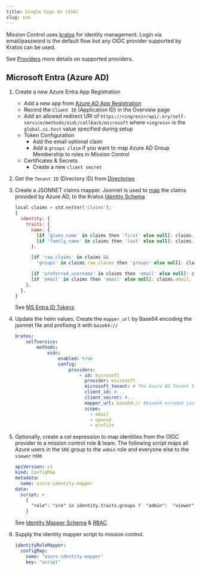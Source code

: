 ```yaml
---
title: Single Sign On (SSO)
slug: sso
---
```



Mission Control uses [kratos](https://www.ory.sh/kratos/) for identity management. Login via email/password is the default flow but any OIDC provider supported by Kratos can be used.

See [Providers](https://www.ory.sh/docs/kratos/social-signin/overview) more details on supported providers.

<Properties section="authentication"/>

## Microsoft Entra (Azure AD)

1. Create a new Azure Entra App Registration
    * Add a new app from [Azure AD App Registration](https://portal.azure.com/#view/Microsoft_AAD_IAM/ActiveDirectoryMenuBlade/~/RegisteredApps)
    * Record the `Client ID` (Application ID) in the Overview page
    * Add an allowed redirect URI of `https://<ingress>/api/.ory/self-service/methods/oidc/callback/microsoft` where `<ingress>` is the `global.ui.host` value specified during setup
    * Token Configuration
      * Add the email optional claim
      * Add a `groups claim` if you want to map Azure AD Group Membership to roles in Mission Control
    * Certificates & Secrets
      * Create a new `client secret`

2. Get the `Tenant ID` (Directory ID) from [Directories](https://portal.azure.com/#settings/directory)

3. Create a JSONNET claims mapper. Jsonnet is used to [map](https://www.ory.sh/docs/kratos/social-signin/data-mapping) the claims provided by Azure AD, to the Kratos [Identity Schema](https://github.com/flanksource/mission-control-chart/blob/main/chart/files/kratos-identity-schema.json)

    ```javascript
    local claims = std.extVar('claims');
    {
      identity: {
        traits: {
          name: {
            [if 'given_name' in claims then 'first' else null]: claims.given_name,
            [if 'family_name' in claims then 'last' else null]: claims.family_name,
          },

          [if 'raw_claims' in claims &&
            'groups' in claims.raw_claims then 'groups' else null]: claims.raw_claims.groups,

          [if 'preferred_username' in claims then 'email' else null]: claims.preferred_username,
          [if 'email' in claims then 'email' else null]: claims.email,
        },
      },
    }
    ```
    See [MS Entra ID Tokens](https://learn.microsoft.com/en-us/entra/identity-platform/id-token-claims-reference)

4. Update the helm values. Create the `mapper_url` by Base64 encoding the jsonnet file and prefixing it with `base64://`

    ```yaml title="values.yaml"
    kratos:
        selfservice:
            methods:
                oidc:
                    enabled: true
                    config:
                        providers:
                            - id: microsoft
                              provider: microsoft
                              microsoft_tenant: # The Azure AD Tenant Id
                              client_id: #...
                              client_secret: #...
                              mapper_url: base64:// #base64 encoded jsonnet schema
                              scope:
                                - email
                                - openid
                                - profile
    ```
    <p/>

5. Optionally, create a cel expression to map identities from the OIDC provider to a mission control role & team. 
    The following script maps all Azure users in the `SRE` group to the `admin` role and everyone else to the `viewer` role.

    ```yaml
    apiVersion: v1
    kind: ConfigMap                 
    metadata:                       
      name: azure-identity-mapper
    data:
      script: >
        {  
          "role": "sre" in identity.traits.groups ?  "admin":  "viewer"
        }
    ```
    <p/>

    See [Identity Mapper Schema](/reference/helm/mission-control#identity-mapper) & [RBAC](/reference/rbac)

6. Supply the identity mapper script to mission control.

    ```yaml title="values.yaml"
    identityRoleMapper:
      configMap:
        name: "azure-identity-mapper"
        key: "script"
    ```
